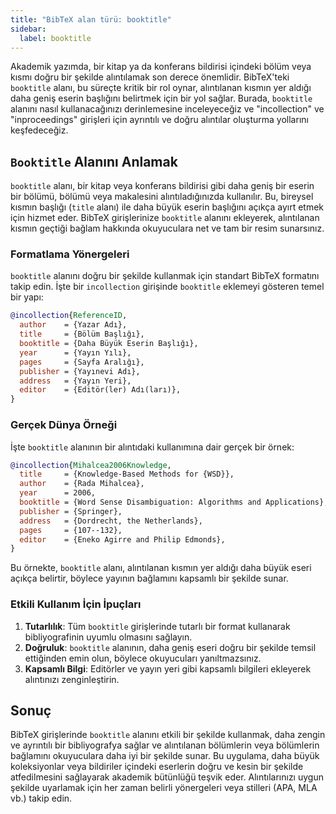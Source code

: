 ```yaml
---
title: "BibTeX alan türü: booktitle"
sidebar:
  label: booktitle
---
```



Akademik yazımda, bir kitap ya da konferans bildirisi içindeki bölüm veya kısmı doğru bir şekilde alıntılamak son derece önemlidir. BibTeX'teki `booktitle` alanı, bu süreçte kritik bir rol oynar, alıntılanan kısmın yer aldığı daha geniş eserin başlığını belirtmek için bir yol sağlar. Burada, `booktitle` alanını nasıl kullanacağınızı derinlemesine inceleyeceğiz ve "incollection" ve "inproceedings" girişleri için ayrıntılı ve doğru alıntılar oluşturma yollarını keşfedeceğiz.

<CiteDrive />

## `Booktitle` Alanını Anlamak

`booktitle` alanı, bir kitap veya konferans bildirisi gibi daha geniş bir eserin bir bölümü, bölümü veya makalesini alıntıladığınızda kullanılır. Bu, bireysel kısmın başlığı (`title` alanı) ile daha büyük eserin başlığını açıkça ayırt etmek için hizmet eder. BibTeX girişlerinize `booktitle` alanını ekleyerek, alıntılanan kısmın geçtiği bağlam hakkında okuyuculara net ve tam bir resim sunarsınız.

### Formatlama Yönergeleri

`booktitle` alanını doğru bir şekilde kullanmak için standart BibTeX formatını takip edin. İşte bir `incollection` girişinde `booktitle` eklemeyi gösteren temel bir yapı:

```bibtex
@incollection{ReferenceID,
  author    = {Yazar Adı},
  title     = {Bölüm Başlığı},
  booktitle = {Daha Büyük Eserin Başlığı},
  year      = {Yayın Yılı},
  pages     = {Sayfa Aralığı},
  publisher = {Yayınevi Adı},
  address   = {Yayın Yeri},
  editor    = {Editör(ler) Adı(ları)},
}
```

### Gerçek Dünya Örneği

İşte `booktitle` alanının bir alıntıdaki kullanımına dair gerçek bir örnek:

```bibtex
@incollection{Mihalcea2006Knowledge,
  title     = {Knowledge-Based Methods for {WSD}},
  author    = {Rada Mihalcea},
  year      = 2006,
  booktitle = {Word Sense Disambiguation: Algorithms and Applications},
  publisher = {Springer},
  address   = {Dordrecht, the Netherlands},
  pages     = {107--132},
  editor    = {Eneko Agirre and Philip Edmonds},
}
```

Bu örnekte, `booktitle` alanı, alıntılanan kısmın yer aldığı daha büyük eseri açıkça belirtir, böylece yayının bağlamını kapsamlı bir şekilde sunar.

### Etkili Kullanım İçin İpuçları

1. **Tutarlılık**: Tüm `booktitle` girişlerinde tutarlı bir format kullanarak bibliyografinin uyumlu olmasını sağlayın.
2. **Doğruluk**: `booktitle` alanının, daha geniş eseri doğru bir şekilde temsil ettiğinden emin olun, böylece okuyucuları yanıltmazsınız.
3. **Kapsamlı Bilgi**: Editörler ve yayın yeri gibi kapsamlı bilgileri ekleyerek alıntınızı zenginleştirin.

## Sonuç

BibTeX girişlerinde `booktitle` alanını etkili bir şekilde kullanmak, daha zengin ve ayrıntılı bir bibliyografya sağlar ve alıntılanan bölümlerin veya bölümlerin bağlamını okuyuculara daha iyi bir şekilde sunar. Bu uygulama, daha büyük koleksiyonlar veya bildiriler içindeki eserlerin doğru ve kesin bir şekilde atfedilmesini sağlayarak akademik bütünlüğü teşvik eder. Alıntılarınızı uygun şekilde uyarlamak için her zaman belirli yönergeleri veya stilleri (APA, MLA vb.) takip edin.